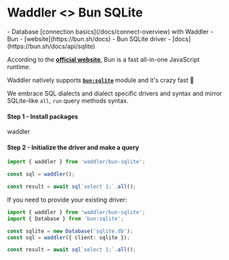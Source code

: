 
# Waddler \<\> Bun SQLite

<Prerequisites>
- Database [connection basics](/docs/connect-overview) with Waddler
- Bun - [website](https://bun.sh/docs)
- Bun SQLite driver - [docs](https://bun.sh/docs/api/sqlite)
</Prerequisites>

According to the **[official website](https://bun.sh/)**, Bun is a fast all-in-one JavaScript runtime. 

Waddler natively supports **[`bun:sqlite`](https://bun.sh/docs/api/sqlite)** module and it's crazy fast 🚀  

We embrace SQL dialects and dialect specific drivers and syntax and mirror 
SQLite-like `all`, `run` query methods syntax. 

#### Step 1 - Install packages
<Npm>
waddler
</Npm>

#### Step 2 - Initialize the driver and make a query
```typescript copy
import { waddler } from 'waddler/bun-sqlite';

const sql = waddler();

const result = await sql`select 1;`.all();
```

If you need to provide your existing driver:
```typescript copy
import { waddler } from 'waddler/bun-sqlite';
import { Database } from 'bun:sqlite';

const sqlite = new Database('sqlite.db');
const sql = waddler({ client: sqlite });

const result = await sql`select 1;`.all();
```
